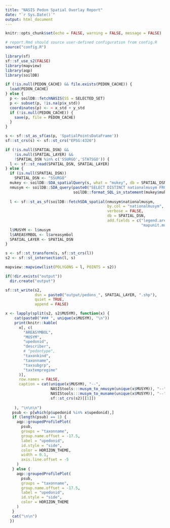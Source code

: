 ```yaml
---
title: "NASIS Pedon Spatial Overlay Report"
date: "`r Sys.Date()`"
output: html_document
---
```


```r
knitr::opts_chunk$set(echo = FALSE, warning = FALSE, message = FALSE)

# report.Rmd should source user-defined configuration from config.R
source("config.R")
```

```r
library(sf)
sf::sf_use_s2(FALSE)
library(mapview)
library(aqp)
library(soilDB)

if (!is.null(PEDON_CACHE) && file.exists(PEDON_CACHE)) {
  load(PEDON_CACHE)
} else { 
  p <- soilDB::fetchNASIS(SS = SELECTED_SET)
  p <- subset(p, !is.na(p$x_std))
  coordinates(p) <- ~ x_std + y_std
  if (!is.null(PEDON_CACHE)) {
    save(p, file = PEDON_CACHE)
  }
}

s <- sf::st_as_sf(as(p, 'SpatialPointsDataFrame'))
sf::st_crs(s) <- sf::st_crs("EPSG:4326")

if (!is.null(SPATIAL_DSN) && 
    !is.null(SPATIAL_LAYER) && 
    !SPATIAL_DSN %in% c('SSURGO','STATSGO')) {
  l <- sf::st_read(SPATIAL_DSN, SPATIAL_LAYER)
} else {
  if (is.null(SPATIAL_DSN))
    SPATIAL_DSN <- "SSURGO"
  mukey <- soilDB::SDA_spatialQuery(s, what = "mukey", db = SPATIAL_DSN)
  nmusym <- soilDB::SDA_query(paste0("SELECT DISTINCT nationalmusym FROM mapunit WHERE mukey IN ",
                              soilDB::format_SQL_in_statement(mukey$mukey)))
  
  l <- sf::st_as_sf(soilDB::fetchSDA_spatial(nmusym$nationalmusym, 
                                             by.col = "nationalmusym", 
                                             verbose = FALSE,
                                             db = SPATIAL_DSN,
                                             add.fields = c("legend.areasymbol",
                                                            "mapunit.musym")))
  l$MUSYM <- l$musym
  l$AREASYMBOL <- l$areasymbol 
  SPATIAL_LAYER <- SPATIAL_DSN 
}

s <- sf::st_transform(s, sf::st_crs(l))
s2 <- sf::st_intersection(l, s)
```

```r
mapview::mapview(list(POLYGONS = l, POINTS = s2))

if(!dir.exists("output"))
  dir.create("output")

sf::st_write(s2, 
             dsn = paste0("output/pedons_", SPATIAL_LAYER, ".shp"), 
             quiet = TRUE, 
             append = FALSE)
```

```r
x <- lapply(split(s2, s2$MUSYM), function(x) {
    cat(paste0("### ", unique(x$MUSYM), "\n"))
    print(knitr::kable(
      x[, c(
        "AREASYMBOL",
        "MUSYM",
        "upedonid",
        "describer",
        # "pedontype",
        "taxonkind",
        "taxonname",
        "taxsubgrp",
        "taxtempregime"
      )],
      row.names = FALSE, 
      caption = cat(unique(x$MUSYM), "--",
                    NASIStools:::musym_to_nmusym(unique(x$MUSYM)), "--",
                    NASIStools:::musym_to_muname(unique(x$MUSYM)), "--",
                    sf::st_crs(s2)[[1]]) 
      
    ), "\n\n\n")
   psub <- p[which(p$upedonid %in% x$upedonid),]
   if (length(psub) == 1) { 
     aqp::groupedProfilePlot(
       psub,
       groups = "taxonname",
       group.name.offset = -17.5,
       label = "upedonid",
       id.style = "side", 
       color = HORIZON_THEME,
       width = 0.1,
       axis.line.offset = -5
     )
   } else {
     aqp::groupedProfilePlot(
       psub,
       groups = "taxonname",
       group.name.offset = -17.5,
       label = "upedonid",
       id.style = "side",
       color = HORIZON_THEME
     )
   }
   cat("\n\n")
  })
```



